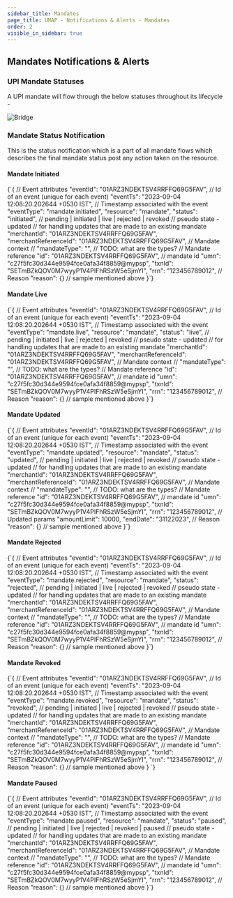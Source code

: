 ```yaml
---
sidebar_title: Mandates
page_title: UMAP - Notifications & Alerts - Mandates
order: 2
visible_in_sidebar: true
---
```


## Mandates Notifications & Alerts

### UPI Mandate Statuses

A UPI mandate will flow through the below statuses throughout its lifecycle  - 

<img
  src="https://storage.googleapis.com/strapi-assets/latest/upi-mandate-statuses/upi-mandate-statuses.png"
  alt="Bridge"
/>

### Mandate Status Notification

This is the status notification which is a part of all mandate flows which describes the final mandate status post any action taken on the resource. 

#### Mandate Initiated

<CodeBlockWithCopy language="json">
{`{
   // Event attributes
   "eventId": "01ARZ3NDEKTSV4RRFFQ69G5FAV", // Id of an event (unique for each event)
   "eventTs": "2023-09-04 12:08:20.202644 +0530 IST", // Timestamp associated with the event
   "eventType": "mandate.initiated",
   "resource": "mandate",
   "status": "initiated", // pending | initiated | live | rejected | revoked
   // pseudo state - updated
   // for handling updates that are made to an existing mandate
   "merchantId": "01ARZ3NDEKTSV4RRFFQ69G5FAV",
   "merchantReferenceId": "01ARZ3NDEKTSV4RRFFQ69G5FAV",
   // Mandate context
   // "mandateType": "<type>", // TODO: what are the types?
   // Mandate reference
   "id": "01ARZ3NDEKTSV4RRFFQ69G5FAV", // mandate id
   "umn": "c27f5fc30d344e9594fce0afa34f8859@mypsp",
   "txnId": "SETmBZkQOV0M7wyyP1V4PIFhRSzW5eSjmYI",
   "rrn": "123456789012",
   // Reason
   "reason": {} // sample mentioned above
}`}
</CodeBlockWithCopy>

#### Mandate Live

<CodeBlockWithCopy language="json">
{`{
   // Event attributes
   "eventId": "01ARZ3NDEKTSV4RRFFQ69G5FAV", // Id of an event (unique for each event)
   "eventTs": "2023-09-04 12:08:20.202644 +0530 IST", // Timestamp associated with the event
   "eventType": "mandate.live",
   "resource": "mandate",
   "status": "live", // pending | initiated | live | rejected | revoked
   // pseudo state - updated
   // for handling updates that are made to an existing mandate
   "merchantId": "01ARZ3NDEKTSV4RRFFQ69G5FAV",
   "merchantReferenceId": "01ARZ3NDEKTSV4RRFFQ69G5FAV",
   // Mandate context
   // "mandateType": "<type>", // TODO: what are the types?
   // Mandate reference
   "id": "01ARZ3NDEKTSV4RRFFQ69G5FAV", // mandate id
   "umn": "c27f5fc30d344e9594fce0afa34f8859@mypsp",
   "txnId": "SETmBZkQOV0M7wyyP1V4PIFhRSzW5eSjmYI",
   "rrn": "123456789012",
   // Reason
   "reason": {} // sample mentioned above
}`}
</CodeBlockWithCopy>

#### Mandate Updated

<CodeBlockWithCopy language="json">
{`{
   // Event attributes
   "eventId": "01ARZ3NDEKTSV4RRFFQ69G5FAV", // Id of an event (unique for each event)
   "eventTs": "2023-09-04 12:08:20.202644 +0530 IST", // Timestamp associated with the event
   "eventType": "mandate.updated",
   "resource": "mandate",
   "status": "updated", // pending | initiated | live | rejected | revoked
   // pseudo state - updated
   // for handling updates that are made to an existing mandate
   "merchantId": "01ARZ3NDEKTSV4RRFFQ69G5FAV",
   "merchantReferenceId": "01ARZ3NDEKTSV4RRFFQ69G5FAV",
   // Mandate context
   // "mandateType": "<type>", // TODO: what are the types?
   // Mandate reference
   "id": "01ARZ3NDEKTSV4RRFFQ69G5FAV", // mandate id
   "umn": "c27f5fc30d344e9594fce0afa34f8859@mypsp",
   "txnId": "SETmBZkQOV0M7wyyP1V4PIFhRSzW5eSjmYI",
   "rrn": "123456789012",
   // Updated params
   "amountLimit": 10000,
   "endDate": "31122023",
   // Reason
   "reason": {} // sample mentioned above
}`}
</CodeBlockWithCopy>

#### Mandate Rejected

<CodeBlockWithCopy language="json">
{`{
   // Event attributes
   "eventId": "01ARZ3NDEKTSV4RRFFQ69G5FAV", // Id of an event (unique for each event)
   "eventTs": "2023-09-04 12:08:20.202644 +0530 IST", // Timestamp associated with the event
   "eventType": "mandate.rejected",
   "resource": "mandate",
   "status": "rejected", // pending | initiated | live | rejected | revoked
   // pseudo state - updated
   // for handling updates that are made to an existing mandate
   "merchantId": "01ARZ3NDEKTSV4RRFFQ69G5FAV",
   "merchantReferenceId": "01ARZ3NDEKTSV4RRFFQ69G5FAV",
   // Mandate context
   // "mandateType": "<type>", // TODO: what are the types?
   // Mandate reference
   "id": "01ARZ3NDEKTSV4RRFFQ69G5FAV", // mandate id
   "umn": "c27f5fc30d344e9594fce0afa34f8859@mypsp",
   "txnId": "SETmBZkQOV0M7wyyP1V4PIFhRSzW5eSjmYI",
   "rrn": "123456789012",
   // Reason
   "reason": {} // sample mentioned above
}`}
</CodeBlockWithCopy>

#### Mandate Revoked

<CodeBlockWithCopy language="json">
{`{
   // Event attributes
   "eventId": "01ARZ3NDEKTSV4RRFFQ69G5FAV", // Id of an event (unique for each event)
   "eventTs": "2023-09-04 12:08:20.202644 +0530 IST", // Timestamp associated with the event
   "eventType": "mandate.revoked",
   "resource": "mandate",
   "status": "revoked", // pending | initiated | live | rejected | revoked
   // pseudo state - updated
   // for handling updates that are made to an existing mandate
   "merchantId": "01ARZ3NDEKTSV4RRFFQ69G5FAV",
   "merchantReferenceId": "01ARZ3NDEKTSV4RRFFQ69G5FAV",
   // Mandate context
   // "mandateType": "<type>", // TODO: what are the types?
   // Mandate reference
   "id": "01ARZ3NDEKTSV4RRFFQ69G5FAV", // mandate id
   "umn": "c27f5fc30d344e9594fce0afa34f8859@mypsp",
   "txnId": "SETmBZkQOV0M7wyyP1V4PIFhRSzW5eSjmYI",
   "rrn": "123456789012",
   // Reason
   "reason": {} // sample mentioned above
}
`}
</CodeBlockWithCopy>

#### Mandate Paused

<CodeBlockWithCopy language="json">
{`{
   // Event attributes
   "eventId": "01ARZ3NDEKTSV4RRFFQ69G5FAV", // Id of an event (unique for each event)
   "eventTs": "2023-09-04 12:08:20.202644 +0530 IST", // Timestamp associated with the event
   "eventType": "mandate.paused",
   "resource": "mandate",
   "status": "paused", // pending | initiated | live | rejected | revoked | paused
   // pseudo state - updated
   // for handling updates that are made to an existing mandate
   "merchantId": "01ARZ3NDEKTSV4RRFFQ69G5FAV",
   "merchantReferenceId": "01ARZ3NDEKTSV4RRFFQ69G5FAV",
   // Mandate context
   // "mandateType": "<type>", // TODO: what are the types?
   // Mandate reference
   "id": "01ARZ3NDEKTSV4RRFFQ69G5FAV", // mandate id
   "umn": "c27f5fc30d344e9594fce0afa34f8859@mypsp",
   "txnId": "SETmBZkQOV0M7wyyP1V4PIFhRSzW5eSjmYI",
   "rrn": "123456789012",
   // Reason
   "reason": {} // sample mentioned above
}`}
</CodeBlockWithCopy>